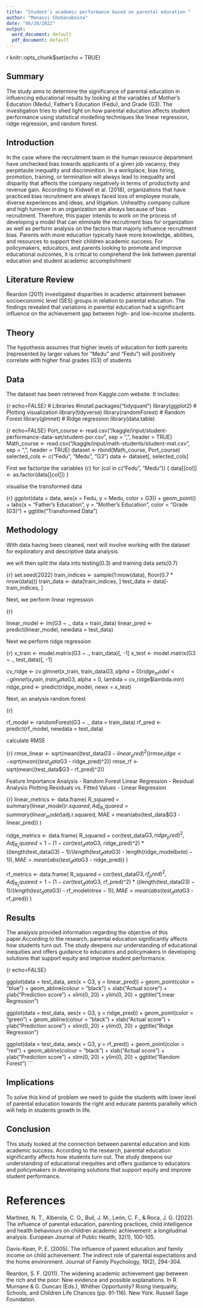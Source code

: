---
title: "Student’s academic performance based on parental education "
author: "Manasvi Shobanaboina"
date: "06/28/2022"
output: 
  word_document: default
  pdf_document: default
---

{r setup, include=FALSE}
knitr::opts_chunk$set(echo = TRUE)



## Summary

The study aims to determine the significance of parental education in influencing educational results by looking at the variables of Mother's Education (Medu), Father's Education (Fedu), and Grade (G3). The investigation tries to shed light on how parental education affects student performance using statistical modelling techniques like linear regression, ridge regression, and random forest. 

## Introduction

In the case where the recruitment team in the human resource department have unchecked bias towards applicants of a given job vacancy, they perpetaute inequality and discriminition. In a workplace, bias hiring, promotion, training, or termination will always lead to inequality and disparity that affects the company negatively in terms of productivity and revenue gain. According to Kidwell et al. (2018), organizations that have practiced bias recruitment are always faced loss of employee morale, diverse experiences and ideas, and litigation. Unhealthy company culture and high turnover in an organization are always because of bias recruitment. Therefore, this paper intends to work on the process of developing a model that can eliminate the recruitment bias for organization as well as perform analysis on the factors that majorly influence recruitment bias. 
Parents with more education typically have more knowledge, abilities, and resources to support their children academic success. For policymakers, educators, and parents looking to promote and improve educational outcomes, it is critical to comprehend the link between parental education and student academic accomplishment


## Literature Review

Reardon (2011) investigated disparities in academic attainment between socioeconomic level (SES) groups in relation to parental education. The findings revealed that variations in parental education had a significant influence on the achievement gap between high- and low-income students.

## Theory

The hypothesis assumes that higher levels of education for both parents (represented by larger values for "Medu" and "Fedu") will positively correlate with higher final grades (G3) of students 

## Data

The dataset has been retrieved from Kaggle.com website. It includes:


{r echo=FALSE}
# Libraries
#install.packages("tidyquant")
library(ggplot2) # Plotting visualization
library(tidyverse)
library(randomForest) # Random Forest
library(glmnet) # Ridge regression
library(data.table)




{r echo=FALSE}
Port_course <- read.csv("/kaggle/input/student-performance-data-set/student-por.csv", sep = ",", header = TRUE)
Math_course <- read.csv("/kaggle/input/math-students/student-mat.csv", sep = ",", header = TRUE)
dataset <- rbind(Math_course, Port_course)
selected_cols <- c("Fedu", "Medu", "G3")
data <- dataset[, selected_cols]

                                                                         
First we factorize the variables
{r}
for (col in c("Fedu", "Medu")) {
  data[[col]] <- as.factor(data[[col]])
}

visualise the transformed data
                                                                         
{r}
ggplot(data = data, aes(x = Fedu, y = Medu, color = G3)) +
  geom_point() +
  labs(x = "Father's Education", y = "Mother's Education", color = "Grade (G3)") +
  ggtitle("Transformed Data")



## Methodology

With data having been cleaned, next will involve working with the dataset for exploratory and descriptive data analysis. 

we will then split the data into testing(0.3) and training data sets(0.7)
                                                                         
{r}
set.seed(2022)
train_indices <- sample(1:nrow(data), floor(0.7 * nrow(data)))
train_data <- data[train_indices, ]
test_data <- data[-train_indices, ]



Next, we perform linear regression

{r}

linear_model <- lm(G3 ~ ., data = train_data)
linear_pred <- predict(linear_model, newdata = test_data)


Next we perform ridge regression


{r}
x_train <- model.matrix(G3 ~ ., train_data)[, -1]
x_test <- model.matrix(G3 ~ ., test_data)[, -1]

cv_ridge <- cv.glmnet(x_train, train_data$G3, alpha = 0)
ridge_model <- glmnet(x_train, train_data$G3, alpha = 0, lambda = cv_ridge$lambda.min)
ridge_pred <- predict(ridge_model, newx = x_test)

Next, an analysis random forest

{r}

rf_model <- randomForest(G3 ~ ., data = train_data)
rf_pred <- predict(rf_model, newdata = test_data)



calculate RMSE 
                                                                         
{r}
rmse_linear <- sqrt(mean((test_data$G3 - linear_pred)^2))
rmse_ridge <- sqrt(mean((test_data$G3 - ridge_pred)^2))
rmse_rf <- sqrt(mean((test_data$G3 - rf_pred)^2))

                                                                         
Feature Importance Analysis - Random Forest
Linear Regression - Residual Analysis
Plotting Residuals vs. Fitted Values - Linear Regression
                                                                         
{r}
linear_metrics <- data.frame(
  R_squared = summary(linear_model)$r.squared,
  Adj_R_squared = summary(linear_model)$adj.r.squared,
  MAE = mean(abs(test_data$G3 - linear_pred))
)

ridge_metrics <- data.frame(
  R_squared = cor(test_data$G3, ridge_pred)^2,
  Adj_R_squared = 1 - (1 - cor(test_data$G3, ridge_pred)^2) * ((length(test_data$G3) - 1)/(length(test_data$G3) - length(ridge_model$beta) - 1)),
  MAE = mean(abs(test_data$G3 - ridge_pred))
)

rf_metrics <- data.frame(
  R_squared = cor(test_data$G3, rf_pred)^2,
  Adj_R_squared = 1 - (1 - cor(test_data$G3, rf_pred)^2) * ((length(test_data$G3) - 1)/(length(test_data$G3) - rf_model$ntree - 1)),
  MAE = mean(abs(test_data$G3 - rf_pred))
)


## Results

 The analysis provided information regarding the objective of this paper.According to the research, parental education significantly affects how students turn out. The study deepens our understanding of educational inequities and offers guidance to educators and policymakers in developing solutions that support equity and improve student performance.

{r echo=FALSE}

ggplot(data = test_data, aes(x = G3, y = linear_pred)) +
  geom_point(color = "blue") +
  geom_abline(colour = "black") +
  xlab("Actual score") +
  ylab("Prediction score") +
  xlim(0, 20) +
  ylim(0, 20) +
  ggtitle("Linear Regression")

ggplot(data = test_data, aes(x = G3, y = ridge_pred)) +
  geom_point(color = "green") +
  geom_abline(colour = "black") +
  xlab("Actual score") +
  ylab("Prediction score") +
  xlim(0, 20) +
  ylim(0, 20) +
  ggtitle("Ridge Regression")

ggplot(data = test_data, aes(x = G3, y = rf_pred)) +
  geom_point(color = "red") +
  geom_abline(colour = "black") +
  xlab("Actual score") +
  ylab("Prediction score") +
  xlim(0, 20) +
  ylim(0, 20) +
  ggtitle("Random Forest")
```

## Implications

To solve this kind of problem we need to guide the students with lower level of parental education towards the right and educate parents parallelly which will help in students growth in life.

## Conclusion

This study looked at the connection between parental education and kids academic success. According to the research, parental education significantly affects how students turn out. The study deepens our understanding of educational inequities and offers guidance to educators and policymakers in developing solutions that support equity and improve student performance. 

# References

Martinez, N. T., Alberola, C. O., Buil, J. M., León, C. F., & Roca, J. G. (2022). The influence of parental education, parenting practices, child intelligence and health behaviours on children academic achievement: a longitudinal analysis. European Journal of Public Health, 32(1), 100-105.

Davis-Kean, P. E. (2005). The influence of parent education and family income on child achievement: The indirect role of parental expectations and the home environment. Journal of Family Psychology, 19(2), 294-304.

Reardon, S. F. (2011). The widening academic achievement gap between the rich and the poor: New evidence and possible explanations. In R. Murnane & G. Duncan (Eds.), Whither Opportunity? Rising Inequality, Schools, and Children Life Chances (pp. 91-116). New York: Russell Sage Foundation.